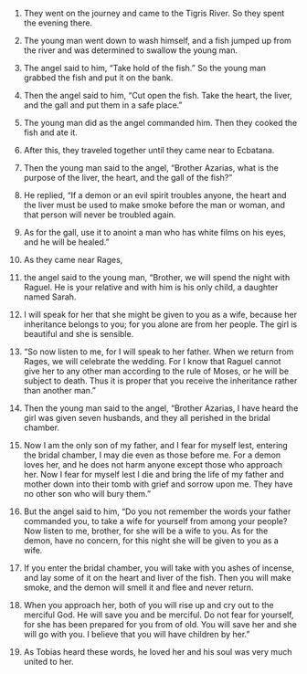 
1. They went on the journey and came to the Tigris River. So they spent the evening there.

2. The young man went down to wash himself, and a fish jumped up from the river and was determined to swallow the young man.

3. The angel said to him, “Take hold of the fish.” So the young man grabbed the fish and put it on the bank.

4. Then the angel said to him, “Cut open the fish. Take the heart, the liver, and the gall and put them in a safe place.”

5. The young man did as the angel commanded him. Then they cooked the fish and ate it.

6. After this, they traveled together until they came near to Ecbatana.

7. Then the young man said to the angel, “Brother Azarias, what is the purpose of the liver, the heart, and the gall of the fish?”

8. He replied, “If a demon or an evil spirit troubles anyone, the heart and the liver must be used to make smoke before the man or woman, and that person will never be troubled again.

9. As for the gall, use it to anoint a man who has white films on his eyes, and he will be healed.”

10. As they came near Rages,

11. the angel said to the young man, “Brother, we will spend the night with Raguel. He is your relative and with him is his only child, a daughter named Sarah.

12. I will speak for her that she might be given to you as a wife, because her inheritance belongs to you; for you alone are from her people. The girl is beautiful and she is sensible.

13. “So now listen to me, for I will speak to her father. When we return from Rages, we will celebrate the wedding. For I know that Raguel cannot give her to any other man according to the rule of Moses, or he will be subject to death. Thus it is proper that you receive the inheritance rather than another man.”

14. Then the young man said to the angel, “Brother Azarias, I have heard the girl was given seven husbands, and they all perished in the bridal chamber.

15. Now I am the only son of my father, and I fear for myself lest, entering the bridal chamber, I may die even as those before me. For a demon loves her, and he does not harm anyone except those who approach her. Now I fear for myself lest I die and bring the life of my father and mother down into their tomb with grief and sorrow upon me. They have no other son who will bury them.”

16. But the angel said to him, “Do you not remember the words your father commanded you, to take a wife for yourself from among your people? Now listen to me, brother, for she will be a wife to you. As for the demon, have no concern, for this night she will be given to you as a wife.

17. If you enter the bridal chamber, you will take with you ashes of incense, and lay some of it on the heart and liver of the fish. Then you will make smoke, and the demon will smell it and flee and never return.

18. When you approach her, both of you will rise up and cry out to the merciful God. He will save you and be merciful. Do not fear for yourself, for she has been prepared for you from of old. You will save her and she will go with you. I believe that you will have children by her.”

19. As Tobias heard these words, he loved her and his soul was very much united to her.


